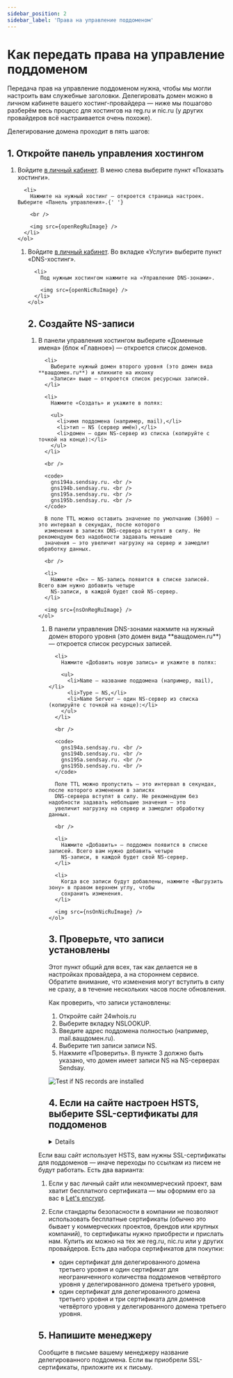 ```yaml
---
sidebar_position: 2
sidebar_label: 'Права на управление поддоменом'
---
```



# Как передать права на управление поддоменом

Передача прав на управление поддоменом нужна, чтобы мы могли настроить вам служебные заголовки. Делегировать домен можно в личном кабинете вашего хостинг-провайдера — ниже мы пошагово разберём весь процесс для хостингов на reg.ru и nic.ru (у других провайдеров всё настраивается очень похоже).

Делегирование домена проходит в пять шагов:

## 1. Откройте панель управления хостингом

<Tabs>
  <TabItem value="key1" label="На Reg.ru" default>
    <ol>
      <li>
        Войдите <a href="https://www.reg.ru/user/account/#/?servgroup=domain">в личный кабинет</a>.
        В меню слева выберите пункт «Показать хостинги».
      </li>

      <li>
        Нажмите на нужный хостинг — откроется страница настроек. Выберите «Панель управления».{' '}

        <br />

        <img src={openRegRuImage} />
      </li>
    </ol>

  </TabItem>

  <TabItem value="key2" label="На Nic.ru">
    <ol>
      <li>
        Войдите <a href="https://www.nic.ru/manager/">в личный кабинет</a>. Во вкладке «Услуги»
        выберите пункт «DNS-хостинг».
      </li>

      <li>
        Под нужным хостингом нажмите на «Управление DNS-зонами».

        <img src={openNicRuImage} />
      </li>
    </ol>

  </TabItem>
</Tabs>

## 2. Создайте NS-записи

<Tabs>
  <TabItem value="key1" label="На Reg.ru" default>
    <ol>
      <li>
        В панели управления хостингом выберите «Доменные имена» (блок «Главное») — откроется список
        доменов.
      </li>

      <li>
        Выберите нужный домен второго уровня (это домен вида **вашдомен.ru**) и кликните на иконку
        «Записи» выше — откроется список ресурсных записей.
      </li>

      <li>
        Нажмите «Создать» и укажите в полях:

        <ul>
          <li>имя поддомена (например, mail),</li>
          <li>тип — NS (сервер имён),</li>
          <li>домен — один NS-сервер из списка (копируйте с точкой на конце):</li>
        </ul>
      </li>

      <br />

      <code>
        gns194a.sendsay.ru. <br />
        gns194b.sendsay.ru. <br />
        gns195a.sendsay.ru. <br />
        gns195b.sendsay.ru. <br />
      </code>

      В поле TTL можно оставить значение по умолчанию (3600) — это интервал в секундах, после которого
      изменения в записях DNS-сервера вступят в силу. Не рекомендуем без надобности задавать меньшие
      значения — это увеличит нагрузку на сервер и замедлит обработку данных.

      <br />

      <li>
        Нажмите «Ок» — NS-запись появится в списке записей. Всего вам нужно добавить четыре
        NS-записи, в каждой будет свой NS-сервер.
      </li>

      <img src={nsOnRegRuImage} />
    </ol>

  </TabItem>

  <TabItem value="key2" label="На Nic.ru">
    <ol>
      <li>
        В панели управления DNS-зонами нажмите на нужный домен второго уровня (это домен вида
        **вашдомен.ru**) — откроется список ресурсных записей.
      </li>

      <li>
        Нажмите «Добавить новую запись» и укажите в полях:

        <ul>
          <li>Name — название поддомена (например, mail),</li>
          <li>Type — NS,</li>
          <li>Name Server — один NS-сервер из списка (копируйте с точкой на конце):</li>
        </ul>
      </li>

      <br />

      <code>
        gns194a.sendsay.ru. <br />
        gns194b.sendsay.ru. <br />
        gns195a.sendsay.ru. <br />
        gns195b.sendsay.ru. <br />
      </code>

      Поле TTL можно пропустить — это интервал в секундах, после которого изменения в записях
      DNS-сервера вступят в силу. Не рекомендуем без надобности задавать небольшие значения — это
      увеличит нагрузку на сервер и замедлит обработку данных.

      <br />

      <li>
        Нажмите «Добавить» — поддомен появится в списке записей. Всего вам нужно добавить четыре
        NS-записи, в каждой будет свой NS-сервер.
      </li>

      <li>
        Когда все записи будут добавлены, нажмите «Выгрузить зону» в правом верхнем углу, чтобы
        сохранить изменения.
      </li>

      <img src={nsOnNicRuImage} />
    </ol>

  </TabItem>
</Tabs>

## 3. Проверьте, что записи установлены

Этот пункт общий для всех, так как делается не в настройках провайдера, а на стороннем сервисе. Обратите внимание, что изменения могут вступить в силу не сразу, а в течение нескольких часов после обновления.

Как проверить, что записи установлены:

1. Откройте сайт 24whois.ru
2. Выберите вкладку NSLOOKUP.
3. Введите адрес поддомена полностью (например, mail.вашдомен.ru).
4. Выберите тип записи записи NS.
5. Нажмите «Проверить». В пункте 3 должно быть указано, что домен имеет записи NS на NS-серверах Sendsay.

![Test if NS records are installed](/img/email-campaigns/settings\how-to-delegate-subdomain/test-if-ns-records-are-installed.gif) <br />

## 4. Если на сайте настроен HSTS, выберите SSL-сертификаты для поддоменов

<Details summary="Что такое SSL и HSTS">
  Когда вы открываете сайт, браузер устанавливает соединение с сервером, чтобы обмениваться данными. Есть два типа соединений:

- HTTP, когда данные передаются в открытом виде,
- HTTPS, когда данные передаются в зашифрованном виде.

HTTPS-соединение безопасно, так как в этом случае злоумышленники не могут перехватить конфиденциальную информацию, которую вы вводите на сайте (например, логин и пароль или данные кредитной карты). Чтобы сайт мог обеспечивать безопасное соединение, ему нужно получить SSL-сертификат — это удостоверение, которое подтверждает подлинность ресурса. Сайты с SSL-сертификатом помечаются замочком в адресной строке браузера:

{' '}

<img src={sslCertificateImage} />

Однако даже если у сайта есть SSL-сертификат, незащищённые версии страниц всё равно могут оставаться в доступе. Это опасно: достаточно одной незащищённой страницы, чтобы злоумышленники получили доступ ко всем данным на сайте. Тут на помощь приходит HSTS — это механизм, который закрывает доступ к незащищённым страницам вашего сайта.

{' '}

<h3> Как проверить, настроен ли HSTS </h3>

1. Зайдите на сайт и нажмите F12 (или кликните на страницу правой кнопкой мыши и выберите «Просмотреть код»). <br />
2. В шторке откройте вкладку «Сеть» (в английском интерфейсе — «Networks»). <br />
3. В столбце Name найдите название сайта — обычно она первая в списке. Если сайта там нет, обновите страницу. <br />
4. Если справа во вкладке «Headers» есть строчка «scheme: https», значит, HSTS настроен.
   </Details>

Если ваш сайт использует HSTS, вам нужны SSL-сертификаты для поддоменов — иначе переходы по ссылкам из писем не будут работать. Есть два варианта:

1. Если у вас личный сайт или некоммерческий проект, вам хватит бесплатного сертификата — мы оформим его за вас в [Let's encrypt](https://letsencrypt.org/ru/).
2. Если стандарты безопасности в компании не позволяют использовать бесплатные сертификаты (обычно это бывает у коммерческих проектов, брендов или крупных компаний), то сертификаты нужно приобрести и прислать нам. Купить их можно на тех же reg.ru, nic.ru или у других провайдеров. Есть два набора сертификатов для покупки:

   - один сертификат для делегированного домена третьего уровня и один сертификат для неограниченного количества поддоменов четвёртого уровня у делегированного домена третьего уровня,
   - один сертификат для делегированного домена третьего уровня и три сертификата для доменов четвёртого уровня у делегированного домена третьего уровня.

## 5. Напишите менеджеру

Сообщите в письме вашему менеджеру название делегированного поддомена. Если вы приобрели SSL-сертификаты, приложите их к письму.
